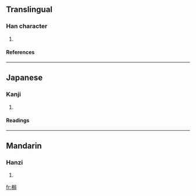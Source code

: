 ==Translingual==
===Han character===
{{Han char|rn=75|rad=木|as=07|sn=11|four=4792<sub>7</sub>|canj=木尸尸口 (DSSR)}}
# {{defn|Han|sort=木07}}
====References====
{{Han ref|kx=0530.180|dkj=14879|dj=0919.020|hdz=21222.010|uh=68AE|ud=26798|bh=D5B6|bd=54710}}

----
==Japanese==
===Kanji===
{{ja-kanji|grade=|rs=木07}}
# {{defn|Japanese}} 
====Readings====
{{ja-readings|on=[[きく]] (kiku), [[こく]] (koku), [[きょく]] (kyoku)|kun=[[ぜん]] (zen)}}

----
==Mandarin==
===Hanzi===
{{cmn-hanzi|pin=[[jú]] ([[ju2]]), [[tí]] ([[ti2]])|wg=chü<sup>2</sup>, t'i<sup>2</sup>}}
# {{defn|Mandarin}}

[[fr:梮]]